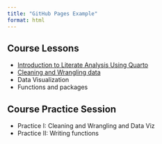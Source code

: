 ```yaml
---
title: "GitHub Pages Example"
format: html
---
```


## Course Lessons

- [Introduction to Literate Analysis Using Quarto](intro-to-quarto.html)
- [Cleaning and Wrangling data](cleaning-and-wrangling.html)
- Data Visualization
- Functions and packages

## Course Practice Session

- Practice I: Cleaning and Wrangling and Data Viz
- Practice II: Writing functions